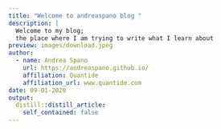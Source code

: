 ```yaml
---
title: "Welcome to andreaspano blog "
description: |
  Welcome to my blog; 
  the place where I am trying to write what I learn about 
preview: images/download.jpeg
author:
  - name: Andrea Spano
    url: https://andreaspano.github.io/
    affiliation: Quantide
    affiliation_url: www.quantide.com
date: 09-01-2020
output:
  distill::distill_article:
    self_contained: false
---
```

